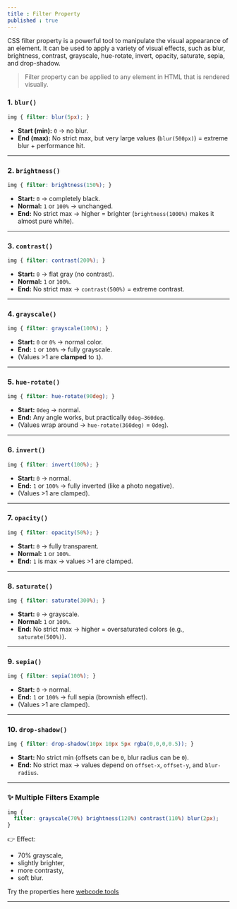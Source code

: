 ```yaml
---
title : Filter Property
published : true
---
```


CSS filter property is a powerful tool to manipulate the visual appearance of an element. It can be used to apply a variety of visual effects, such as blur, brightness, contrast, grayscale, hue-rotate, invert, opacity, saturate, sepia, and drop-shadow.

> Filter property can be applied to any element in HTML that is rendered visually.

### 1. **`blur()`**

```css
img { filter: blur(5px); }
```

* **Start (min):** `0` → no blur.
* **End (max):** No strict max, but very large values (`blur(500px)`) = extreme blur + performance hit.

---

### 2. **`brightness()`**

```css
img { filter: brightness(150%); }
```

* **Start:** `0` → completely black.
* **Normal:** `1` or `100%` → unchanged.
* **End:** No strict max → higher = brighter (`brightness(1000%)` makes it almost pure white).

---

### 3. **`contrast()`**

```css
img { filter: contrast(200%); }
```

* **Start:** `0` → flat gray (no contrast).
* **Normal:** `1` or `100%`.
* **End:** No strict max → `contrast(500%)` = extreme contrast.

---

### 4. **`grayscale()`**

```css
img { filter: grayscale(100%); }
```

* **Start:** `0` or `0%` → normal color.
* **End:** `1` or `100%` → fully grayscale.
* (Values >1 are **clamped** to `1`).

---

### 5. **`hue-rotate()`**

```css
img { filter: hue-rotate(90deg); }
```

* **Start:** `0deg` → normal.
* **End:** Any angle works, but practically `0deg–360deg`.
* (Values wrap around → `hue-rotate(360deg)` = `0deg`).

---

### 6. **`invert()`**

```css
img { filter: invert(100%); }
```

* **Start:** `0` → normal.
* **End:** `1` or `100%` → fully inverted (like a photo negative).
* (Values >1 are clamped).

---

### 7. **`opacity()`**

```css
img { filter: opacity(50%); }
```

* **Start:** `0` → fully transparent.
* **Normal:** `1` or `100%`.
* **End:** `1` is max → values >1 are clamped.

---

### 8. **`saturate()`**

```css
img { filter: saturate(300%); }
```

* **Start:** `0` → grayscale.
* **Normal:** `1` or `100%`.
* **End:** No strict max → higher = oversaturated colors (e.g., `saturate(500%)`).

---

### 9. **`sepia()`**

```css
img { filter: sepia(100%); }
```

* **Start:** `0` → normal.
* **End:** `1` or `100%` → full sepia (brownish effect).
* (Values >1 are clamped).

---

### 10. **`drop-shadow()`**

```css
img { filter: drop-shadow(10px 10px 5px rgba(0,0,0,0.5)); }
```

* **Start:** No strict min (offsets can be `0`, blur radius can be `0`).
* **End:** No strict max → values depend on `offset-x`, `offset-y`, and `blur-radius`.

---

### ✨ Multiple Filters Example

```css
img {
  filter: grayscale(70%) brightness(120%) contrast(110%) blur(2px);
}
```

👉 Effect:

* 70% grayscale,
* slightly brighter,
* more contrasty,
* soft blur.

<Callout>
Try the properties here <a href="https://webcode.tools/css-generator/brightness">webcode.tools</a>
</Callout>

---
